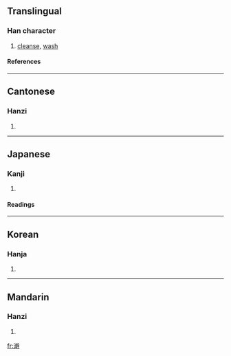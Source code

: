 ==Translingual==
===Han character===
{{Han char|rn=85|rad=水|as=13|sn=16|four=3814<sub>1</sub>|canj=水十十十 (EJJJ)}}
# [[cleanse]], [[wash]]
====References====
{{Han ref|kx=0652.430|dkj=18382|dj=1062.310|hdz=31753.020|uh=6FA3|ud=28579|bh=E9EB|bd=59883}}

----
==Cantonese==
===Hanzi===
{{yue-hanzi|jyut=|y=wun2, wun5}}
# {{defn|Cantonese}}

----
==Japanese==
===Kanji===
{{ja-kanji|grade=|rs=水13}}
# {{defn|Japanese}} 
====Readings====
{{ja-readings|on=[[かん]] (kan)|kun=[[あらう]] (arau)}}

----
==Korean==
===Hanja===
{{ko-hanja|hangeul=한|eumhun=|rv=han|mr=han|y=han}}
# {{defn|Korean}}

----
==Mandarin==
===Hanzi===
{{cmn-hanzi|pin=[[wǎn]] ([[wan3]]), [[huàn]] ([[huan4]])|wg=wan<sup>3</sup>}}
# {{defn|Mandarin}}

[[fr:澣]]